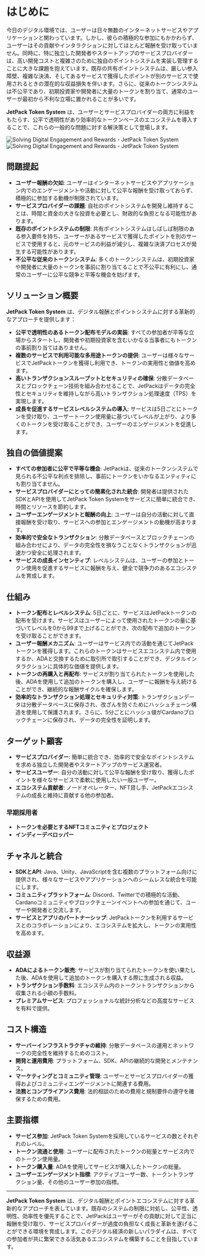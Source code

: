 
# はじめに

今日のデジタル環境では、ユーザーは日々無数のインターネットサービスやアプリケーションと関わっています。しかし、彼らの積極的な参加にもかかわらず、ユーザーはその貢献やインタラクションに対してほとんど報酬を受け取っていません。同時に、特に独立した開発者やスタートアップのサービスプロバイダーは、高い開発コストと複雑さのために独自のポイントシステムを実装し管理することに大きな課題を抱えています。既存の共有ポイントシステムは、厳しい参入障壁、複雑な決済、そしてあるサービスで獲得したポイントが別のサービスで使用されるときの潜在的な収益損失を伴います。さらに、従来のトークンシステムは不公平であり、初期投資家や開発者に大量のトークンを割り当て、通常のユーザーが最初から不利な立場に置かれることが多いです。

**JetPack Token System** は、ユーザーとサービスプロバイダーの両方に利益をもたらす、公平で透明性があり効率的なトークンベースのエコシステムを導入することで、これらの一般的な問題に対する解決策として登場します。

<Image src="/images/en/intro.svg" alt="Solving Digital Engagement and Rewards - JetPack Token System" width={700} height={534} className="dark:hidden"/>
<Image src="/images/en/intro-dark.svg" alt="Solving Digital Engagement and Rewards - JetPack Token System" width={700} height={534} className="hidden dark:block"/>

## 問題提起

- **ユーザー報酬の欠如**: ユーザーはインターネットサービスやアプリケーション内でのエンゲージメントや活動に対して公平な報酬を受け取っておらず、積極的に参加する動機が制限されています。
- **サービスプロバイダーの課題**: 自社のポイントシステムを開発し維持することは、時間と資金の大きな投資を必要とし、財政的な負担となる可能性があります。
- **既存のポイントシステムの制限**: 共有ポイントシステムはしばしば制限のある参入要件を持ち、ユーザーがあるサービスで獲得したポイントを別のサービスで使用すると、元のサービスの利益が減少し、複雑な決済プロセスが発生する可能性があります。
- **不公平な従来のトークンシステム**: 多くのトークンシステムは、初期投資家や開発者に大量のトークンを事前に割り当てることで不公平に有利にし、通常のユーザーに公平な競争と平等な機会を妨げます。

## ソリューション概要

**JetPack Token System** は、デジタル報酬とポイントシステムに対する革新的なアプローチを提供します：

- **公平で透明性のあるトークン配布モデルの実装**: すべての参加者が平等な立場からスタートし、開発者や初期投資家を含むいかなる当事者にもトークンの事前割り当てはありません。
- **複数のサービスで利用可能な多用途トークンの提供**: ユーザーは様々なサービスでJetPackトークンを獲得し利用でき、トークンの実用性と価値を高めます。
- **高いトランザクションスループットとセキュリティの確保**: 分散データベースとブロックチェーン技術を組み合わせることで、JetPackはデータの完全性とセキュリティを維持しながら高いトランザクション処理速度（TPS）を実現します。
- **成長を促進するサービスレベルシステムの導入**: サービスは5日ごとにトークンを受け取り、ユーザートークン使用量に基づいてレベルが上がり、より多くのトークンを受け取ることができ、ユーザーのエンゲージメントを促進します。

## 独自の価値提案

- **すべての参加者に公平で平等な機会**: JetPackは、従来のトークンシステムで見られる不公平な利点を排除し、事前にトークンをいかなるエンティティにも割り当てません。
- **サービスプロバイダーにとっての簡素化された統合**: 開発者は提供されたSDKとAPIを使用してJetPack Token Systemをサービスに簡単に統合でき、時間とリソースを節約します。
- **ユーザーエンゲージメントと報酬の向上**: ユーザーは自分の活動に対して直接報酬を受け取り、サービスへの参加とエンゲージメントの動機が高まります。
- **効率的で安全なトランザクション**: 分散データベースとブロックチェーンの組み合わせにより、データの完全性を損なうことなくトランザクションが迅速かつ安全に処理されます。
- **サービスの成長インセンティブ**: レベルシステムは、ユーザーの参加とトークン使用を促進するサービスに報酬を与え、健全で競争力のあるエコシステムを育成します。

## 仕組み

- **トークン配布とレベルシステム**: 5日ごとに、サービスはJetPackトークンの配布を受けます。サービスはユーザーによって使用されたトークンの量に基づいてレベルを0から99まで上げることができ、次の配布で追加のトークンを受け取ることができます。
- **ユーザー報酬メカニズム**: ユーザーはサービス内での活動を通じてJetPackトークンを獲得します。これらのトークンはサービスエコシステム内で使用するか、ADAと交換するために取引所で取引することができ、デジタルインタラクションに具体的な価値を提供します。
- **トークンの再購入と再配布**: サービスが割り当てられたトークンを使用した後、ADAを使用して追加のトークンを購入し、ユーザーに報酬を与え続けることができ、継続的な報酬サイクルを確保します。
- **効率的なトランザクション処理とセキュリティ対策**: トランザクションデータは分散データベースに保存され、改ざんを防ぐためにハッシュチェーン構造を使用して保護されます。さらに、5分ごとにハッシュ値がCardanoブロックチェーンに保存され、データの完全性を証明します。

## ターゲット顧客

- **サービスプロバイダー**: 簡単に統合でき、効率的で安全なポイントシステムを求める独立した開発者やスタートアップのサービス運営者。
- **サービスユーザー**: 自分の活動に対して公平な報酬を受け取り、獲得したポイントを様々なサービスで柔軟に使用したい一般ユーザー。
- **エコシステム貢献者**: ノードオペレーター、NFT貸し手、JetPackエコシステムの成長と維持に貢献する他の参加者。

### 早期採用者

- **トークンを必要とするNFTコミュニティとプロジェクト**
- **インディーデベロッパー**

## チャネルと統合

- **SDKとAPI**: Java、Unity、JavaScriptを含む複数のプラットフォーム向けに提供され、様々なサービスやアプリケーションへのシームレスな統合を可能にします。
- **コミュニティプラットフォーム**: Discord、Twitterでの積極的な活動、Cardanoコミュニティやブロックチェーンイベントへの参加を通じて、ユーザーや開発者と交流します。
- **サービスとアプリのパートナーシップ**: JetPackトークンを利用するサービスとのコラボレーションにより、エコシステムを拡大し、トークンの実用性を高めます。

## 収益源

- **ADAによるトークン販売**: サービスが割り当てられたトークンを使い果たした後、ADAを使用して追加のトークンを購入する際に生成される収益。
- **トランザクション手数料**: エコシステム内のトークントランザクションから収集される小額の手数料。
- **プレミアムサービス**: プロフェッショナルな統計分析などの高度なサービスを有料で提供。

## コスト構造

- **サーバーインフラストラクチャの維持**: 分散データベースの運用とネットワークの完全性を維持するためのコスト。
- **開発と運用費用**: プラットフォーム、SDK、APIの継続的な開発とメンテナンス。
- **マーケティングとコミュニティ管理**: ユーザーとサービスプロバイダーの獲得およびコミュニティエンゲージメントに関連する費用。
- **法務とコンプライアンス費用**: 法的相談のための費用と規制要件の遵守を確保するための費用。

## 主要指標

- **サービス参加**: JetPack Token Systemを採用しているサービスの数とそれぞれのレベル。
- **トークン流通と使用**: ユーザーに配布されたトークンの総量とサービス内でのトークン使用量。
- **トークン購入量**: ADAを使用してサービスが購入したトークンの総量。
- **ユーザーエンゲージメント指標**: アクティブユーザー数、トークントランザクション量、その他のユーザー参加の指標。

---

**JetPack Token System** は、デジタル報酬とポイントエコシステムに対する革新的なアプローチを表しています。既存のシステムの制限に対処し、公平性、透明性、効率性を優先することで、JetPackはユーザーがその貢献に対して正当に報酬を受け取り、サービスプロバイダーが過度の負担なく成長と革新を遂げることができる環境を育成します。このデジタル経済の新しいパラダイムは、すべての参加者が共に繁栄できる活気あるエコシステムを構築することを目指しています。

